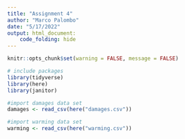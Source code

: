 ```yaml
---
title: "Assignment 4"
author: "Marco Palombo"
date: "5/17/2022"
output: html_document: 
    code_folding: hide
---
```


```r
knitr::opts_chunk$set(warning = FALSE, message = FALSE)

# include packages
library(tidyverse)
library(here)
library(janitor)
```

```r
#import damages data set
damages <- read_csv(here("damages.csv"))

#import warming data set
warming <- read_csv(here("warming.csv"))

```

